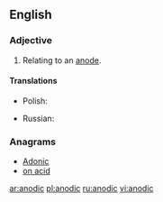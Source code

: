 ==English==

===Adjective===
{{en-adj|-}}

# Relating to an [[anode]].

====Translations====
{{trans-top|relating to an anode}}
* Polish: {{t|pl|anodowy|m}}
{{trans-mid}}
* Russian: {{t|ru|анодный|sc=Cyrl|tr=anódnyj}}
{{trans-bottom}}

===Anagrams===
* [[Adonic#English|Adonic]]
* [[on acid#English|on acid]]

[[ar:anodic]]
[[pl:anodic]]
[[ru:anodic]]
[[vi:anodic]]